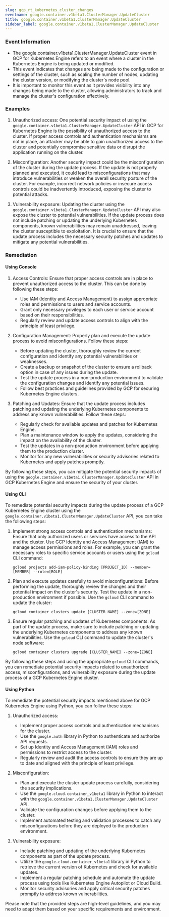 ```yaml
--- 
slug: gcp_rt_kubernetes_cluster_changes
eventname: google.container.v1beta1.ClusterManager.UpdateCluster
title: google.container.v1beta1.ClusterManager.UpdateCluster
sidebar_label: google.container.v1beta1.ClusterManager.UpdateCluster
---
```

                       
### Event Information

- The google.container.v1beta1.ClusterManager.UpdateCluster event in GCP for Kubernetes Engine refers to an event where a cluster in the Kubernetes Engine is being updated or modified.
- This event indicates that changes are being made to the configuration or settings of the cluster, such as scaling the number of nodes, updating the cluster version, or modifying the cluster's node pool.
- It is important to monitor this event as it provides visibility into any changes being made to the cluster, allowing administrators to track and manage the cluster's configuration effectively.


### Examples

1. Unauthorized access: One potential security impact of using the `google.container.v1beta1.ClusterManager.UpdateCluster` API in GCP for Kubernetes Engine is the possibility of unauthorized access to the cluster. If proper access controls and authentication mechanisms are not in place, an attacker may be able to gain unauthorized access to the cluster and potentially compromise sensitive data or disrupt the application running on the cluster.

2. Misconfiguration: Another security impact could be the misconfiguration of the cluster during the update process. If the update is not properly planned and executed, it could lead to misconfigurations that may introduce vulnerabilities or weaken the overall security posture of the cluster. For example, incorrect network policies or insecure access controls could be inadvertently introduced, exposing the cluster to potential attacks.

3. Vulnerability exposure: Updating the cluster using the `google.container.v1beta1.ClusterManager.UpdateCluster` API may also expose the cluster to potential vulnerabilities. If the update process does not include patching or updating the underlying Kubernetes components, known vulnerabilities may remain unaddressed, leaving the cluster susceptible to exploitation. It is crucial to ensure that the update process includes the necessary security patches and updates to mitigate any potential vulnerabilities.

### Remediation

#### Using Console

1. Access Controls: Ensure that proper access controls are in place to prevent unauthorized access to the cluster. This can be done by following these steps:
   - Use IAM (Identity and Access Management) to assign appropriate roles and permissions to users and service accounts.
   - Grant only necessary privileges to each user or service account based on their responsibilities.
   - Regularly review and update access controls to align with the principle of least privilege.

2. Configuration Management: Properly plan and execute the update process to avoid misconfigurations. Follow these steps:
   - Before updating the cluster, thoroughly review the current configuration and identify any potential vulnerabilities or weaknesses.
   - Create a backup or snapshot of the cluster to ensure a rollback option in case of any issues during the update.
   - Test the update process in a non-production environment to validate the configuration changes and identify any potential issues.
   - Follow best practices and guidelines provided by GCP for securing Kubernetes Engine clusters.

3. Patching and Updates: Ensure that the update process includes patching and updating the underlying Kubernetes components to address any known vulnerabilities. Follow these steps:
   - Regularly check for available updates and patches for Kubernetes Engine.
   - Plan a maintenance window to apply the updates, considering the impact on the availability of the cluster.
   - Test the updates in a non-production environment before applying them to the production cluster.
   - Monitor for any new vulnerabilities or security advisories related to Kubernetes and apply patches promptly.

By following these steps, you can mitigate the potential security impacts of using the `google.container.v1beta1.ClusterManager.UpdateCluster` API in GCP Kubernetes Engine and ensure the security of your cluster.

#### Using CLI

To remediate potential security impacts during the update process of a GCP Kubernetes Engine cluster using the `google.container.v1beta1.ClusterManager.UpdateCluster` API, you can take the following steps:

1. Implement strong access controls and authentication mechanisms: Ensure that only authorized users or services have access to the API and the cluster. Use GCP Identity and Access Management (IAM) to manage access permissions and roles. For example, you can grant the necessary roles to specific service accounts or users using the `gcloud` CLI command:

   ```
   gcloud projects add-iam-policy-binding [PROJECT_ID] --member=[MEMBER] --role=[ROLE]
   ```

2. Plan and execute updates carefully to avoid misconfigurations: Before performing the update, thoroughly review the changes and their potential impact on the cluster's security. Test the update in a non-production environment if possible. Use the `gcloud` CLI command to update the cluster:

   ```
   gcloud container clusters update [CLUSTER_NAME] --zone=[ZONE]
   ```

3. Ensure regular patching and updates of Kubernetes components: As part of the update process, make sure to include patching or updating the underlying Kubernetes components to address any known vulnerabilities. Use the `gcloud` CLI command to update the cluster's node software:

   ```
   gcloud container clusters upgrade [CLUSTER_NAME] --zone=[ZONE]
   ```

By following these steps and using the appropriate `gcloud` CLI commands, you can remediate potential security impacts related to unauthorized access, misconfigurations, and vulnerability exposure during the update process of a GCP Kubernetes Engine cluster.

#### Using Python

To remediate the potential security impacts mentioned above for GCP Kubernetes Engine using Python, you can follow these steps:

1. Unauthorized access:
   - Implement proper access controls and authentication mechanisms for the cluster.
   - Use the `google.auth` library in Python to authenticate and authorize API requests.
   - Set up Identity and Access Management (IAM) roles and permissions to restrict access to the cluster.
   - Regularly review and audit the access controls to ensure they are up to date and aligned with the principle of least privilege.

2. Misconfiguration:
   - Plan and execute the cluster update process carefully, considering the security implications.
   - Use the `google.cloud.container_v1beta1` library in Python to interact with the `google.container.v1beta1.ClusterManager.UpdateCluster` API.
   - Validate the configuration changes before applying them to the cluster.
   - Implement automated testing and validation processes to catch any misconfigurations before they are deployed to the production environment.

3. Vulnerability exposure:
   - Include patching and updating of the underlying Kubernetes components as part of the update process.
   - Utilize the `google.cloud.container_v1beta1` library in Python to retrieve the current version of Kubernetes and check for available updates.
   - Implement a regular patching schedule and automate the update process using tools like Kubernetes Engine Autopilot or Cloud Build.
   - Monitor security advisories and apply critical security patches promptly to address known vulnerabilities.

Please note that the provided steps are high-level guidelines, and you may need to adapt them based on your specific requirements and environment.


 